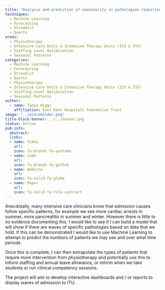 ```yaml
---
title: "Analysis and prediction of seasonality in pathologies requiring ITU admission"
techniques:
  - Machine Learning
  - Forecasting
  - Streamlit
  - Quarto
areas:
  - Physiotherapy
  - Intensive Care Units & Intensive Therapy Units (ICU & ITU)
  - Staffing Level Optimisation
  - Seasonal Patterns
categories:
  - Machine Learning
  - Forecasting
  - Streamlit
  - Quarto
  - Physiotherapy
  - Intensive Care Units & Intensive Therapy Units (ICU & ITU)
  - Staffing Level Optimisation
  - Seasonal Patterns
author:
  - name: Tanya Higgs
    affiliation: East Kent Hospitals Foundation Trust
image: "../placeholder.png"
title-block-banner: ../../banner.png
status: Active
pub-info:
  abstract:
  links:
  - name: Video
    url:
    icon: fa-brands fa-youtube
  - name: Code
    url:
    icon: fa-brands fa-github
  - name: Website
    url:
    icon: fa-solid fa-globe
  - name: Paper
    url:
    icon: fa-solid fa-file-contract
---
```


Anecdotally, many intensive care clinicians know that admission causes follow specific patterns, for example we see more cardiac arrests in summer, more pancreatitis in summer and winter. However there is little to no evidence documenting this. I would like to see if I can build a model that will show if there are waves of specific pathologies based on data that we hold. If this can be demonstrated I would like to use Machine Learning to attempt to predict the numbers of patients we may see and over what time periods.

Once this is complete, I can then extrapolate the types of patients that require more intervention from physiotherapy and potentially use this to inform staffing and annual leave allowance, or inform when we take students or run clinical competency sessions.

The project will aim to develop interactive dashboards and / or reports to display waves of admission to ITU.
